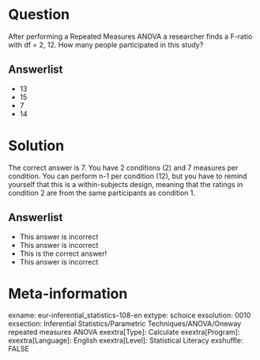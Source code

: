 Question
========
After performing a Repeated Measures ANOVA a researcher finds a F-ratio with df = 2, 12. How many people participated in this study?

Answerlist
----------
* 13
* 15
* 7
* 14


Solution
========
The correct answer is 7. You have 2 conditions (2) and 7 measures per condition. You can perform n-1 per condition (12), but you have to remind yourself that this is a within-subjects design, meaning that the ratings in condition 2 are from the same participants as condition 1.

Answerlist
----------
* This answer is incorrect
* This answer is incorrect
* This is the correct answer!
* This answer is incorrect


Meta-information
================
exname: eur-inferential_statistics-108-en
extype: schoice
exsolution: 0010
exsection: Inferential Statistics/Parametric Techniques/ANOVA/Oneway repeated measures ANOVA
exextra[Type]: Calculate
exextra[Program]: 
exextra[Language]: English
exextra[Level]: Statistical Literacy
exshuffle: FALSE
